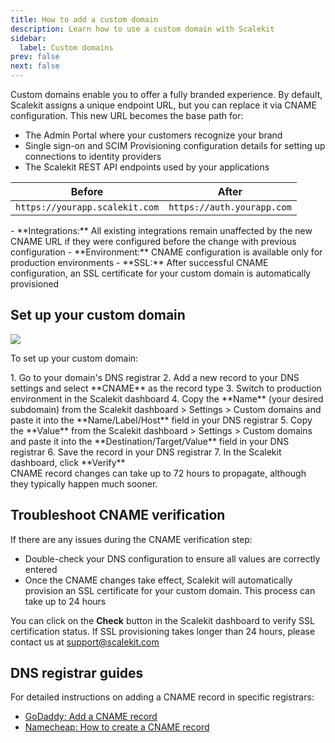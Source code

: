 ```yaml
---
title: How to add a custom domain
description: Learn how to use a custom domain with Scalekit
sidebar:
  label: Custom domains
prev: false
next: false
---
```



Custom domains enable you to offer a fully branded experience. By default, Scalekit assigns a unique endpoint URL, but you can replace it via CNAME configuration. This new URL becomes the base path for:

- The Admin Portal where your customers recognize your brand
- Single sign-on and SCIM Provisioning configuration details for setting up connections to identity providers
- The Scalekit REST API endpoints used by your applications

| Before | After |
|--------|-------|
| `https://yourapp.scalekit.com` | `https://auth.yourapp.com` |

<Aside type="note">
- **Integrations:** All existing integrations remain unaffected by the new CNAME URL if they were configured before the change with previous configuration
- **Environment:** CNAME configuration is available only for production environments
- **SSL:** After successful CNAME configuration, an SSL certificate for your custom domain is automatically provisioned
</Aside>

## Set up your custom domain

![](@/assets/docs/guides/custom-domains/1.png)

To set up your custom domain:

<Steps>
1. Go to your domain's DNS registrar
2. Add a new record to your DNS settings and select **CNAME** as the record type
3. Switch to production environment in the Scalekit dashboard
4. Copy the **Name** (your desired subdomain) from the Scalekit dashboard > Settings > Custom domains and paste it into the **Name/Label/Host** field in your DNS registrar
5. Copy the **Value** from the Scalekit dashboard > Settings > Custom domains and paste it into the **Destination/Target/Value** field in your DNS registrar
6. Save the record in your DNS registrar
7. In the Scalekit dashboard, click **Verify**
</Steps>

<Aside type="note">
CNAME record changes can take up to 72 hours to propagate, although they typically happen much sooner.
</Aside>

## Troubleshoot CNAME verification

If there are any issues during the CNAME verification step:
- Double-check your DNS configuration to ensure all values are correctly entered
- Once the CNAME changes take effect, Scalekit will automatically provision an SSL certificate for your custom domain. This process can take up to 24 hours

You can click on the **Check** button in the Scalekit dashboard to verify SSL certification status. If SSL provisioning takes longer than 24 hours, please contact us at <a href="mailto:support@scalekit.com" target="_blank">support@scalekit.com</a>

## DNS registrar guides

For detailed instructions on adding a CNAME record in specific registrars:
- <a href="https://www.godaddy.com/en-in/help/add-a-cname-record-19236" target="_blank">GoDaddy: Add a CNAME record</a>
- <a href="https://www.namecheap.com/support/knowledgebase/article.aspx/9646/2237/how-to-create-a-cname-record-for-your-domain" target="_blank">Namecheap: How to create a CNAME record</a>
